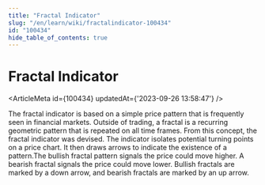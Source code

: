 ```yaml
---
title: "Fractal Indicator"
slug: "/en/learn/wiki/fractalindicator-100434"
id: "100434"
hide_table_of_contents: true
---
```



# Fractal Indicator

<ArticleMeta id={100434} updatedAt={'2023-09-26 13:58:47'} />
<div className='border-solid border-b border-t-0 my-4 border-[var(--ifm-color-gray-300)]' />

The fractal indicator is based on a simple price pattern that is frequently seen in financial markets. Outside of trading, a fractal is a recurring geometric pattern that is repeated on all time frames. From this concept, the fractal indicator was devised. The indicator isolates potential turning points on a price chart. It then draws arrows to indicate the existence of a pattern.The bullish fractal pattern signals the price could move higher. A bearish fractal signals the price could move lower. Bullish fractals are marked by a down arrow, and bearish fractals are marked by an up arrow.
